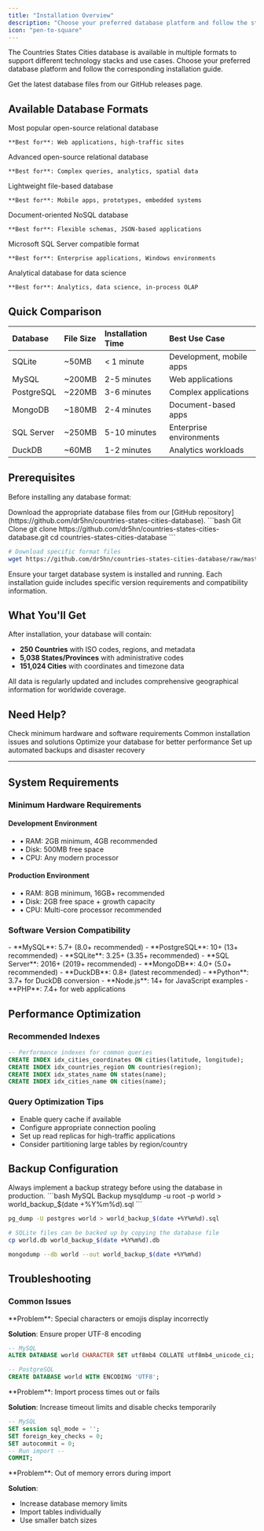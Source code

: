 ```yaml
---
title: "Installation Overview"
description: "Choose your preferred database platform and follow the step-by-step installation guide"
icon: "pen-to-square"
---
```


The Countries States Cities database is available in multiple formats to support different technology stacks and use cases. Choose your preferred database platform and follow the corresponding installation guide.

<Card title="Download Database Files" icon="download" href="https://github.com/dr5hn/countries-states-cities-database/releases">
  Get the latest database files from our GitHub releases page.
</Card>

## Available Database Formats

<CardGroup cols={2}>
  <Card title="MySQL" icon="database" href="/database/installation/mysql">
    Most popular open-source relational database
    
    **Best for**: Web applications, high-traffic sites
  </Card>
  
  <Card title="PostgreSQL" icon="database" href="/database/installation/postgresql">
    Advanced open-source relational database
    
    **Best for**: Complex queries, analytics, spatial data
  </Card>
  
  <Card title="SQLite" icon="database" href="/database/installation/sqlite">
    Lightweight file-based database
    
    **Best for**: Mobile apps, prototypes, embedded systems
  </Card>
  
  <Card title="MongoDB" icon="leaf" href="/database/installation/mongodb">
    Document-oriented NoSQL database
    
    **Best for**: Flexible schemas, JSON-based applications
  </Card>
  
  <Card title="SQL Server" icon="database" href="/database/installation/sql-server">
    Microsoft SQL Server compatible format
    
    **Best for**: Enterprise applications, Windows environments
  </Card>
  
  <Card title="DuckDB" icon="database" href="/database/installation/duckdb">
    Analytical database for data science
    
    **Best for**: Analytics, data science, in-process OLAP
  </Card>
</CardGroup>

## Quick Comparison

| Database | File Size | Installation Time | Best Use Case |
|:---------|:----------|:------------------|:-------------|
| SQLite | ~50MB | < 1 minute | Development, mobile apps |
| MySQL | ~200MB | 2-5 minutes | Web applications |
| PostgreSQL | ~220MB | 3-6 minutes | Complex applications |
| MongoDB | ~180MB | 2-4 minutes | Document-based apps |
| SQL Server | ~250MB | 5-10 minutes | Enterprise environments |
| DuckDB | ~60MB | 1-2 minutes | Analytics workloads |

## Prerequisites

Before installing any database format:

<Steps>
<Step title="Download Database Files">
  Download the appropriate database files from our [GitHub repository](https://github.com/dr5hn/countries-states-cities-database).
  
  <CodeGroup>
  ```bash Git Clone
  git clone https://github.com/dr5hn/countries-states-cities-database.git
  cd countries-states-cities-database
  ```
  
  ```bash Direct Download
  # Download specific format files
  wget https://github.com/dr5hn/countries-states-cities-database/raw/master/mysql/world.sql
  ```
  </CodeGroup>
</Step>

<Step title="Verify Database Software">
  Ensure your target database system is installed and running.
  
  <Tip>
  Each installation guide includes specific version requirements and compatibility information.
  </Tip>
</Step>
</Steps>

## What You'll Get

After installation, your database will contain:

- **250 Countries** with ISO codes, regions, and metadata
- **5,038 States/Provinces** with administrative codes
- **151,024 Cities** with coordinates and timezone data

<Info>
All data is regularly updated and includes comprehensive geographical information for worldwide coverage.
</Info>

## Need Help?

<CardGroup cols={2}>
<Card title="System Requirements" icon="server" href="#system-requirements">
  Check minimum hardware and software requirements
</Card>

<Card title="Troubleshooting" icon="bug" href="#troubleshooting">
  Common installation issues and solutions
</Card>

<Card title="Performance Tips" icon="gauge" href="#performance-optimization">
  Optimize your database for better performance
</Card>

<Card title="Backup Guide" icon="shield" href="#backup-configuration">
  Set up automated backups and disaster recovery
</Card>
</CardGroup>

---

## System Requirements

### Minimum Hardware Requirements

<div className="grid grid-cols-1 md:grid-cols-2 gap-6 my-6">
  <div className="border rounded-lg p-4">
    <h4 className="font-semibold mb-2">Development Environment</h4>
    <ul className="space-y-1 text-sm">
      <li>• RAM: 2GB minimum, 4GB recommended</li>
      <li>• Disk: 500MB free space</li>
      <li>• CPU: Any modern processor</li>
    </ul>
  </div>
  
  <div className="border rounded-lg p-4">
    <h4 className="font-semibold mb-2">Production Environment</h4>
    <ul className="space-y-1 text-sm">
      <li>• RAM: 8GB minimum, 16GB+ recommended</li>
      <li>• Disk: 2GB free space + growth capacity</li>
      <li>• CPU: Multi-core processor recommended</li>
    </ul>
  </div>
</div>

### Software Version Compatibility

<Tabs>
<Tab title="SQL Databases">
- **MySQL**: 5.7+ (8.0+ recommended)
- **PostgreSQL**: 10+ (13+ recommended)  
- **SQLite**: 3.25+ (3.35+ recommended)
- **SQL Server**: 2016+ (2019+ recommended)
</Tab>

<Tab title="NoSQL & Analytics">
- **MongoDB**: 4.0+ (5.0+ recommended)
- **DuckDB**: 0.8+ (latest recommended)
</Tab>

<Tab title="Programming Languages">
- **Python**: 3.7+ for DuckDB conversion
- **Node.js**: 14+ for JavaScript examples
- **PHP**: 7.4+ for web applications
</Tab>
</Tabs>

## Performance Optimization

### Recommended Indexes

```sql
-- Performance indexes for common queries
CREATE INDEX idx_cities_coordinates ON cities(latitude, longitude);
CREATE INDEX idx_countries_region ON countries(region);
CREATE INDEX idx_states_name ON states(name);
CREATE INDEX idx_cities_name ON cities(name);
```

### Query Optimization Tips

- Enable query cache if available
- Configure appropriate connection pooling
- Set up read replicas for high-traffic applications
- Consider partitioning large tables by region/country

## Backup Configuration

<Warning>
Always implement a backup strategy before using the database in production.
</Warning>

<CodeGroup>
```bash MySQL Backup
mysqldump -u root -p world > world_backup_$(date +%Y%m%d).sql
```

```bash PostgreSQL Backup
pg_dump -U postgres world > world_backup_$(date +%Y%m%d).sql
```

```bash SQLite Backup
# SQLite files can be backed up by copying the database file
cp world.db world_backup_$(date +%Y%m%d).db
```

```bash MongoDB Backup
mongodump --db world --out world_backup_$(date +%Y%m%d)
```
</CodeGroup>

## Troubleshooting

### Common Issues

<AccordionGroup>
<Accordion title="Character Encoding Problems">
**Problem**: Special characters or emojis display incorrectly

**Solution**: Ensure proper UTF-8 encoding
```sql
-- MySQL
ALTER DATABASE world CHARACTER SET utf8mb4 COLLATE utf8mb4_unicode_ci;

-- PostgreSQL  
CREATE DATABASE world WITH ENCODING 'UTF8';
```
</Accordion>

<Accordion title="Import Timeout">
**Problem**: Import process times out or fails

**Solution**: Increase timeout limits and disable checks temporarily
```sql
-- MySQL
SET session sql_mode = '';
SET foreign_key_checks = 0;
SET autocommit = 0;
-- Run import --
COMMIT;
```
</Accordion>

<Accordion title="Memory Issues">
**Problem**: Out of memory errors during import

**Solution**: 
- Increase database memory limits
- Import tables individually
- Use smaller batch sizes
</Accordion>
</AccordionGroup>
